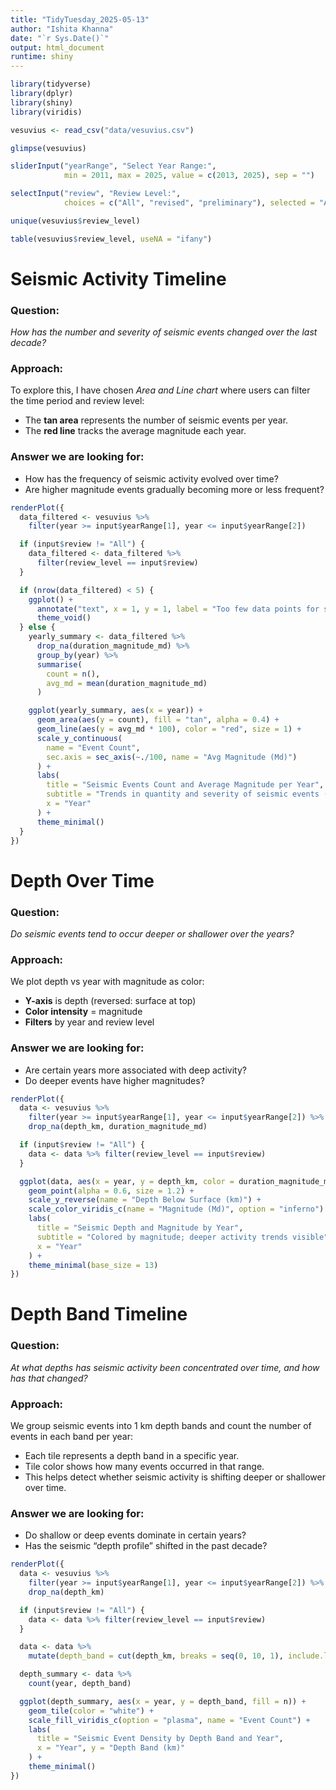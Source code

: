```yaml
---
title: "TidyTuesday_2025-05-13"
author: "Ishita Khanna"
date: "`r Sys.Date()`"
output: html_document
runtime: shiny
---
```


```r
library(tidyverse)
library(dplyr)
library(shiny)
library(viridis)

vesuvius <- read_csv("data/vesuvius.csv")
```

```r
glimpse(vesuvius)
```

<!-- making an input slider filter as a ui shiny element, range of years -->

```r
sliderInput("yearRange", "Select Year Range:",
            min = 2011, max = 2025, value = c(2013, 2025), sep = "")
```

<!-- making an input select filter as a ui shiny element, their review status -->

```r
selectInput("review", "Review Level:",
            choices = c("All", "revised", "preliminary"), selected = "All")
```

```r
unique(vesuvius$review_level)

table(vesuvius$review_level, useNA = "ifany")
```


# Seismic Activity Timeline

### Question:
*How has the number and severity of seismic events changed over the last decade?*

### Approach:
To explore this, I have chosen *Area and Line chart* where users can filter the time period and review level:

 - The **tan area** represents the number of seismic events per year.
 - The **red line** tracks the average magnitude each year.
 
### Answer we are looking for:

 - How has the frequency of seismic activity evolved over time?
 - Are higher magnitude events gradually becoming more or less frequent?
 
```r
renderPlot({
  data_filtered <- vesuvius %>%
    filter(year >= input$yearRange[1], year <= input$yearRange[2])

  if (input$review != "All") {
    data_filtered <- data_filtered %>%
      filter(review_level == input$review)
  }

  if (nrow(data_filtered) < 5) {
    ggplot() + 
      annotate("text", x = 1, y = 1, label = "Too few data points for selected filter!", size = 6) +
      theme_void()
  } else {
    yearly_summary <- data_filtered %>%
      drop_na(duration_magnitude_md) %>%
      group_by(year) %>%
      summarise(
        count = n(),
        avg_md = mean(duration_magnitude_md)
      )

    ggplot(yearly_summary, aes(x = year)) +
      geom_area(aes(y = count), fill = "tan", alpha = 0.4) +
      geom_line(aes(y = avg_md * 100), color = "red", size = 1) +
      scale_y_continuous(
        name = "Event Count",
        sec.axis = sec_axis(~./100, name = "Avg Magnitude (Md)")
      ) +
      labs(
        title = "Seismic Events Count and Average Magnitude per Year",
        subtitle = "Trends in quantity and severity of seismic events (2011–2025)",
        x = "Year"
      ) +
      theme_minimal()
  }
})
```

# Depth Over Time

### Question:
*Do seismic events tend to occur deeper or shallower over the years?*

### Approach:
We plot depth vs year with magnitude as color:

 - **Y-axis** is depth (reversed: surface at top)
 - **Color intensity** = magnitude
 - **Filters** by year and review level
 
### Answer we are looking for:
 
 - Are certain years more associated with deep activity?
 - Do deeper events have higher magnitudes?
 
```r
renderPlot({
  data <- vesuvius %>%
    filter(year >= input$yearRange[1], year <= input$yearRange[2]) %>%
    drop_na(depth_km, duration_magnitude_md)

  if (input$review != "All") {
    data <- data %>% filter(review_level == input$review)
  }

  ggplot(data, aes(x = year, y = depth_km, color = duration_magnitude_md)) +
    geom_point(alpha = 0.6, size = 1.2) +
    scale_y_reverse(name = "Depth Below Surface (km)") +
    scale_color_viridis_c(name = "Magnitude (Md)", option = "inferno") +
    labs(
      title = "Seismic Depth and Magnitude by Year",
      subtitle = "Colored by magnitude; deeper activity trends visible",
      x = "Year"
    ) +
    theme_minimal(base_size = 13)
})
```

# Depth Band Timeline

### Question:
*At what depths has seismic activity been concentrated over time, and how has that changed?*

### Approach:
We group seismic events into 1 km depth bands and count the number of events in each band per year:

 - Each tile represents a depth band in a specific year.
 - Tile color shows how many events occurred in that range.
 - This helps detect whether seismic activity is shifting deeper or shallower over time.

### Answer we are looking for:

 - Do shallow or deep events dominate in certain years?
 - Has the seismic “depth profile” shifted in the past decade?
 
```r
renderPlot({
  data <- vesuvius %>%
    filter(year >= input$yearRange[1], year <= input$yearRange[2]) %>%
    drop_na(depth_km)

  if (input$review != "All") {
    data <- data %>% filter(review_level == input$review)
  }

  data <- data %>%
    mutate(depth_band = cut(depth_km, breaks = seq(0, 10, 1), include.lowest = TRUE, right = FALSE))

  depth_summary <- data %>%
    count(year, depth_band)

  ggplot(depth_summary, aes(x = year, y = depth_band, fill = n)) +
    geom_tile(color = "white") +
    scale_fill_viridis_c(option = "plasma", name = "Event Count") +
    labs(
      title = "Seismic Event Density by Depth Band and Year",
      x = "Year", y = "Depth Band (km)"
    ) +
    theme_minimal()
})
```







